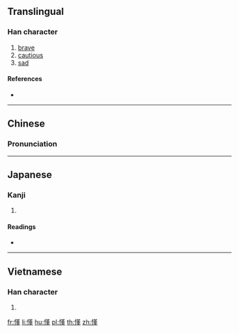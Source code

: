 ==Translingual==

===Han character===
{{Han char|rn=61|rad=心|as=11|sn=14|four=94014|canj=PTLM|ids=⿰忄堇}}

# [[brave]]
# [[cautious]]
# [[sad]]

====References====
* {{Han ref|kx=0399.310|dkj=11129|dj=0739.190|hdz=42344.160|uh=616C|ud=24940|bh=E1CB|bd=57803}}

----

==Chinese==
{{zh-forms}}

===Pronunciation===
{{zh-pron
|m=qín,jǐn
|c=kan4
|mc=y
|oc=y
|ma=
|cat=a
}}

----

==Japanese==

===Kanji===
{{ja-kanji|grade=|rs=心11}}

# {{defn|lang=ja|sort=心11}}

====Readings====
* {{ja-readings|on=[[きん]] (kin), [[ごん]] (gon), [[こん]] (kon)|kun=[[かなしむ]] (kanashimu)}}

----

==Vietnamese==

===Han character===
{{vi-readings|rs=心11|hanviet=cỡn}}

# {{defn|lang=vi|sort=心11}}

[[fr:慬]]
[[li:慬]]
[[hu:慬]]
[[pl:慬]]
[[th:慬]]
[[zh:慬]]